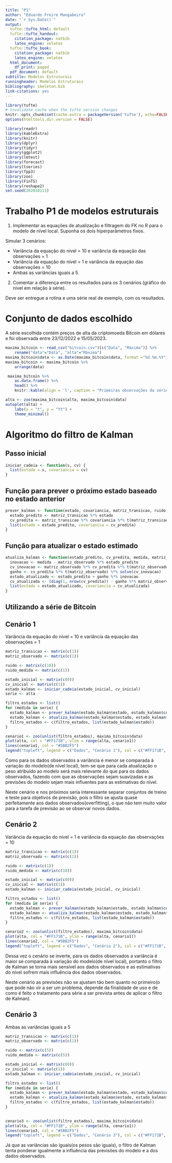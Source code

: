 ```yaml
---
title: "P1"
author: "Eduardo Freire Mangabeira"
date: "`r Sys.Date()`"
output:
  tufte::tufte_html: default
  tufte::tufte_handout:
    citation_package: natbib
    latex_engine: xelatex
  tufte::tufte_book:
    citation_package: natbib
    latex_engine: xelatex
  html_document:
    df_print: paged
  pdf_document: default
subtitle: Modelos Estruturais
runningheader: Modelos Estruturais
bibliography: skeleton.bib
link-citations: yes
---
```


```r
library(tufte)
# invalidate cache when the tufte version changes
knitr::opts_chunk$set(cache.extra = packageVersion('tufte'), echo=FALSE, warning=FALSE, message=FALSE)
options(htmltools.dir.version = FALSE)
```

```r
library(readr)
library(kableExtra)
library(knitr)
library(dplyr)
library(tidyr)
library(ggplot2)
library(lmtest)
library(forecast)
library(tseries)
library(fpp3)
library(zoo)
library(FinTS)
library(reshape2)
set.seed(202010111)
```

# Trabalho P1 de modelos estruturais

1. Implementar as equações de atualização e filtragem do FK no R para o modelo de nível local. Suponha os dois hiperparâmetros fixos.

Simular 3 cenários:

- Variância da equação do nível = 10 e variância da equação das observações  = 1 \
- Variância da equação do nível = 1 e variância da equação das observações  = 10 \
- Ambas as variâncias iguais a 5. \

2. Comentar a diferença entre os resultados para os 3 cenários (gráfico do nivel em relação à série).

Deve ser entregue a rotina e uma série real de exemplo, com os resultados.


# Conjunto de dados escolhido

A série escolhida contém preços de alta da criptomoeda Bitcoin em dólares e foi observada entre 23/12/2022 e 15/05/2023.


```r
maxima_bitcoin <- read_csv("bitcoin.csv")[c("Data", "Máxima")] %>% 
    rename("data"="Data", "alta"="Máxima")
maxima_bitcoin$data <- as.Date(maxima_bitcoin$data, format ="%d.%m.%Y")
maxima_bitcoin <- maxima_bitcoin %>%
    arrange(data)

 maxima_bitcoin %>%
    as.data.frame() %>%
    head() %>% 
    knitr::kable(align = 'l', caption = "Primeiras observações da série.")
```


```r
alta <- zoo(maxima_bitcoin$alta, maxima_bitcoin$data)
autoplot(alta) + 
    labs(x = "t", y = "Yt") + 
    theme_minimal()
```

# Algoritmo do filtro de Kalman

## Passo inicial

```r
iniciar_cadeia <- function(s, cv) {
  list(estado = s, covariancia = cv)
}
```

## Função para prever o próximo estado baseado no estado anterior

```r
prever_kalman <- function(estado, covariancia, matriz_transicao, ruido) {
  estado_predito <- matriz_transicao %*% estado
  cv_predita <- matriz_transicao %*% covariancia %*% t(matriz_transicao) + ruido
  list(estado = estado_predito, covariancia = cv_predita)
}
```

## Função para atualizar o estado estimado

```r
atualiza_kalman <- function(estado_predito, cv_predita, medida, matriz_observado, ruido_medida) {
  inovacao <- medida - matriz_observado %*% estado_predito
  cv_inovacao <- matriz_observado %*% cv_predita %*% t(matriz_observado) + ruido_medida
  ganho <- cv_predita %*% t(matriz_observado) %*% solve(cv_inovacao)
  estado_atualizado <- estado_predito + ganho %*% inovacao
  cv_atualizada <- (diag(1, nrow(cv_predita)) - ganho %*% matriz_observado) %*% cv_predita
  list(estado = estado_atualizado, covariancia = cv_atualizada)
}
```

## Utilizando a série de Bitcoin

## Cenário 1

 Variância da equação do nível = 10 e variância da equação das observações = 1

```r
matriz_transicao <- matrix(c(1))
matriz_observado <- matrix(c(1))

ruido <- matrix(c(10))  
ruido_medida <- matrix(c(1))

estado_inicial <- matrix(c(0))
cv_inicial <- matrix(c(1))
estado_kalman <- iniciar_cadeia(estado_inicial, cv_inicial)
serie <- alta

filtro_estados <- list()
for (medida in serie) {
  estado_kalman <- prever_kalman(estado_kalman$estado, estado_kalman$covariancia, matriz_transicao, ruido)
  estado_kalman <- atualiza_kalman(estado_kalman$estado, estado_kalman$covariancia, medida, matriz_observado, ruido_medida)
  filtro_estados <- c(filtro_estados, list(estado_kalman$estado))
}
```

```r
cenario1 <- zoo(unlist(filtro_estados), maxima_bitcoin$data)
plot(alta, col = "#FF171B", ylim = range(alta, cenario1))
lines(cenario1, col = "#5BB2F5")
legend("topleft", legend = c("Dados", "Cenário 1"), col = c("#FF171B", "#5BB2F5"), lty = 1)
```

  Como para os dados observados a variância é menor se comparada à variação do modelo(de nível local), tem-se que para cada atualização o peso atribuído ao modelo será mais relevante do que para os dados observados, fazendo com que as observações sejam suavizadas e as previsões do modelo sejam mais influentes para as estimativas do nível. 

  Neste cenário e nos próximos seria interessante separar conjuntos de treino e teste para objetivos de previsão, pois o filtro se ajusta quase perfeitamente aos dados observados(overfitting), o que não tem muito valor para a tarefa de previsão ao se observar novos dados.

## Cenário 2

Variância da equação do nível = 1 e variância da equação das observações = 10

```r
matriz_transicao <- matrix(c(1))
matriz_observado <- matrix(c(1))

ruido <- matrix(c(1))  
ruido_medida <- matrix(c(10))

estado_inicial <- matrix(c(0))
cv_inicial <- matrix(c(1))
estado_kalman <- iniciar_cadeia(estado_inicial, cv_inicial)

filtro_estados <- list()
for (medida in serie) {
  estado_kalman <- prever_kalman(estado_kalman$estado, estado_kalman$covariancia, matriz_transicao, ruido)
  estado_kalman <- atualiza_kalman(estado_kalman$estado, estado_kalman$covariancia, medida, matriz_observado, ruido_medida)
  filtro_estados <- c(filtro_estados, list(estado_kalman$estado))
}

```

```r
cenario2 <- zoo(unlist(filtro_estados), maxima_bitcoin$data)
plot(alta, col = "#FF171B", ylim = range(alta, cenario1))
lines(cenario2, col = "#5BB2F5")
legend("topleft", legend = c("Dados", "Cenário 2"), col = c("#FF171B", "#5BB2F5"), lty = 1)
```


Dessa vez o cenário se inverte, para os dados observados a variância é maior se comparada à variação do modelo(de nível local), portanto o filtro de Kalman se torna mais sensível aos dados observados e as estimativas do nível sofrem mais influência dos dados observados.

Neste cenário as previsões não se ajustam tão bem quanto no primeiro(o que pode não vir a ser um problema, depende da finalidade de uso e de como é feito o tratamento para série a ser prevista antes de aplicar o filtro de Kalman).


## Cenário 3

Ambas as variâncias iguais a 5

```r
matriz_transicao <- matrix(c(1))
matriz_observado <- matrix(c(1))

ruido <- matrix(c(5))  
ruido_medida <- matrix(c(5))

estado_inicial <- matrix(c(0))
cv_inicial <- matrix(c(1))
estado_kalman <- iniciar_cadeia(estado_inicial, cv_inicial)

filtro_estados <- list()
for (medida in serie) {
  estado_kalman <- prever_kalman(estado_kalman$estado, estado_kalman$covariancia, matriz_transicao, ruido)
  estado_kalman <- atualiza_kalman(estado_kalman$estado, estado_kalman$covariancia, medida, matriz_observado, ruido_medida)
  filtro_estados <- c(filtro_estados, list(estado_kalman$estado))
}
    
```

```r
cenario3 <- zoo(unlist(filtro_estados), maxima_bitcoin$data)
plot(alta, col = "#FF171B", ylim = range(alta, cenario1))
lines(cenario3, col = "#5BB2F5")
legend("topleft", legend = c("Dados", "Cenário 3"), col = c("#FF171B", "#5BB2F5"), lty = 1)
```

  Já que as variâncias são iguais(os pesos são iguais), o filtro de Kalman tenta ponderar igualmente a influência das previsões do modelo e a dos dados observados. 

